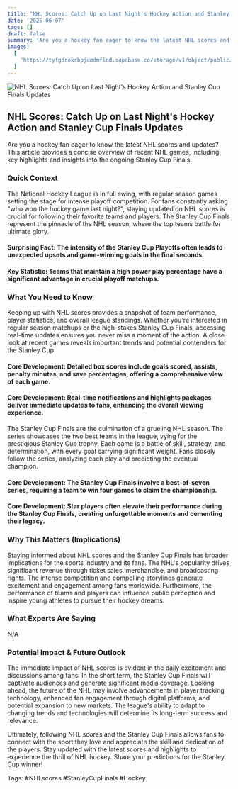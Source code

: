 ```yaml
---
title: "NHL Scores: Catch Up on Last Night's Hockey Action and Stanley Cup Finals Updates"
date: '2025-06-07'
tags: []
draft: false
summary: 'Are you a hockey fan eager to know the latest NHL scores and updates? This article provides a concise overview of recent NHL games, including key highlights and insights into the ongoing Stanley Cup Finals.'
images:
  [
    'https://tyfgdrokrbpjdmdmfldd.supabase.co/storage/v1/object/public/image/2025-06-07-07-53-38-480-04-00.jpg',
  ]
---
```


![NHL Scores: Catch Up on Last Night's Hockey Action and Stanley Cup Finals Updates](https://tyfgdrokrbpjdmdmfldd.supabase.co/storage/v1/object/public/image/2025-06-07-07-53-38-480-04-00.jpg)

## NHL Scores: Catch Up on Last Night's Hockey Action and Stanley Cup Finals Updates

Are you a hockey fan eager to know the latest NHL scores and updates? This article provides a concise overview of recent NHL games, including key highlights and insights into the ongoing Stanley Cup Finals.

### Quick Context

The National Hockey League is in full swing, with regular season games setting the stage for intense playoff competition. For fans constantly asking "who won the hockey game last night?", staying updated on NHL scores is crucial for following their favorite teams and players. The Stanley Cup Finals represent the pinnacle of the NHL season, where the top teams battle for ultimate glory.

#### Surprising Fact: The intensity of the Stanley Cup Playoffs often leads to unexpected upsets and game-winning goals in the final seconds.

#### Key Statistic: Teams that maintain a high power play percentage have a significant advantage in crucial playoff matchups.

### What You Need to Know

Keeping up with NHL scores provides a snapshot of team performance, player statistics, and overall league standings. Whether you're interested in regular season matchups or the high-stakes Stanley Cup Finals, accessing real-time updates ensures you never miss a moment of the action. A close look at recent games reveals important trends and potential contenders for the Stanley Cup.

#### Core Development: Detailed box scores include goals scored, assists, penalty minutes, and save percentages, offering a comprehensive view of each game.

#### Core Development: Real-time notifications and highlights packages deliver immediate updates to fans, enhancing the overall viewing experience.

The Stanley Cup Finals are the culmination of a grueling NHL season. The series showcases the two best teams in the league, vying for the prestigious Stanley Cup trophy. Each game is a battle of skill, strategy, and determination, with every goal carrying significant weight. Fans closely follow the series, analyzing each play and predicting the eventual champion.

#### Core Development: The Stanley Cup Finals involve a best-of-seven series, requiring a team to win four games to claim the championship.

#### Core Development: Star players often elevate their performance during the Stanley Cup Finals, creating unforgettable moments and cementing their legacy.

### Why This Matters (Implications)

Staying informed about NHL scores and the Stanley Cup Finals has broader implications for the sports industry and its fans. The NHL's popularity drives significant revenue through ticket sales, merchandise, and broadcasting rights. The intense competition and compelling storylines generate excitement and engagement among fans worldwide. Furthermore, the performance of teams and players can influence public perception and inspire young athletes to pursue their hockey dreams.

### What Experts Are Saying

N/A

### Potential Impact & Future Outlook

The immediate impact of NHL scores is evident in the daily excitement and discussions among fans. In the short term, the Stanley Cup Finals will captivate audiences and generate significant media coverage. Looking ahead, the future of the NHL may involve advancements in player tracking technology, enhanced fan engagement through digital platforms, and potential expansion to new markets. The league's ability to adapt to changing trends and technologies will determine its long-term success and relevance.

Ultimately, following NHL scores and the Stanley Cup Finals allows fans to connect with the sport they love and appreciate the skill and dedication of the players. Stay updated with the latest scores and highlights to experience the thrill of NHL hockey. Share your predictions for the Stanley Cup winner!

Tags: #NHLscores #StanleyCupFinals #Hockey
